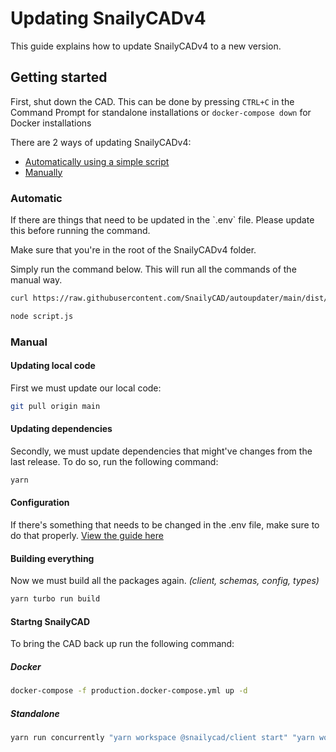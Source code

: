 
# Updating SnailyCADv4

This guide explains how to update SnailyCADv4 to a new version.

## Getting started

First, shut down the CAD.
This can be done by pressing `CTRL+C` in the Command Prompt for standalone installations or `docker-compose down` for Docker installations

There are 2 ways of updating SnailyCADv4:

- [Automatically using a simple script](#automatic)
- [Manually](#manual)

### Automatic

<Callout emoji="⚠">
  If there are things that need to be updated in the `.env` file. Please update this before running
  the command.
</Callout>

<Callout emoji="⚠">Make sure that you're in the root of the SnailyCADv4 folder.</Callout>

Simply run the command below. This will run all the commands of the manual way.

```bash
curl https://raw.githubusercontent.com/SnailyCAD/autoupdater/main/dist/index.js > script.js

node script.js
```

### Manual

#### Updating local code

First we must update our local code:

```bash
git pull origin main
```

#### Updating dependencies

Secondly, we must update dependencies that might've changes from the last release. To do so, run the following command:

```bash
yarn
```

#### Configuration

If there's something that needs to be changed in the .env file, make sure to do that properly. [View the guide here](/faq/how-to-properly-update-env)

#### Building everything

Now we must build all the packages again. _(client, schemas, config, types)_

```bash
yarn turbo run build
```

#### Startng SnailyCAD

To bring the CAD back up run the following command:

##### Docker

```bash
docker-compose -f production.docker-compose.yml up -d
```

##### Standalone

```bash
yarn run concurrently "yarn workspace @snailycad/client start" "yarn workspace @snailycad/api generate && yarn workspace @snailycad/api start"
```
